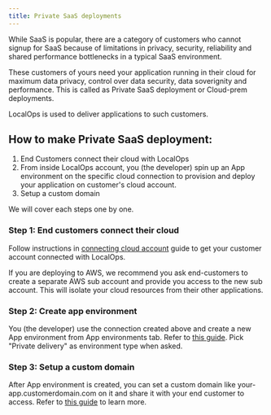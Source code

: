 ```yaml
---
title: Private SaaS deployments
---
```


While SaaS is popular, there are a category of customers who cannot signup for SaaS because of limitations in privacy,
security, reliability and shared performance bottlenecks in a typical SaaS environment.

These customers of yours need your application running in their cloud for maximum data privacy, control over data
security, data soverignity and performance. This is called as Private SaaS deployment or Cloud-prem deployments.

LocalOps is used to deliver applications to such customers.

## How to make Private SaaS deployment:

1. End Customers connect their cloud with LocalOps
2. From inside LocalOps account, you (the developer) spin up an App environment on the specific cloud connection to
   provision and deploy your application on customer's cloud account.
3. Setup a custom domain

We will cover each steps one by one.

### Step 1: End customers connect their cloud

Follow instructions in [connecting cloud account](/accounts/aws#to-your-customer-cloud-account) guide to get your
customer account connected with LocalOps.

<Info>
  If you are deploying to AWS, we recommend you ask end-customers to create a separate AWS sub account and provide you
  access to the new sub account. This will isolate your cloud resources from their other applications.
</Info>

### Step 2: Create app environment

You (the developer) use the connection created above and create a new App environment from App environments tab. Refer
to [this guide](/bring-your-helm-chart/manage-apps#create-an-app). Pick "Private delivery" as environment type when
asked.

### Step 3: Setup a custom domain

After App environment is created, you can set a custom domain like your-app.customerdomain.com on it and share it with
your end customer to access. Refer to [this guide](/bring-your-helm-chart/custom-domains/attach-custom-domain) to learn
more.
